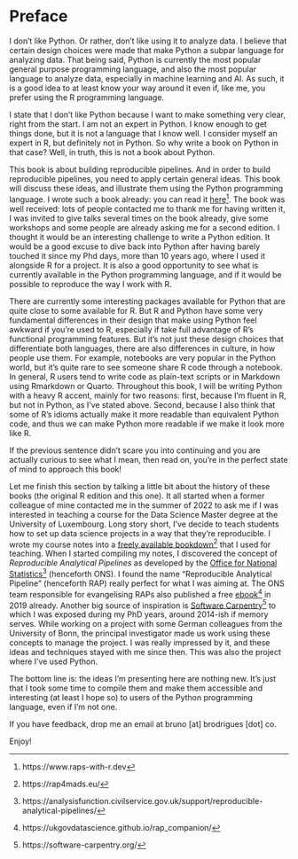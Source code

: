 # Preface {.unnumbered}

I don't like Python. Or rather, don't like using it to analyze data. I believe
that certain design choices were made that make Python a subpar language for
analyzing data. That being said, Python is currently the most popular general
purpose programming language, and also the most popular language to analyze
data, especially in machine learning and AI. As such, it is a good idea to at
least know your way around it even if, like me, you prefer using the R
programming language.

I state that I don't like Python because I want to make something very clear,
right from the start. I am not an expert in Python. I know enough to get things
done, but it is not a language that I know well. I consider myself an expert in
R, but definitely not in Python. So why write a book on Python in that case?
Well, in truth, this is not a book about Python.

This book is about building reproducible pipelines. And in order to build
reproducible pipelines, you need to apply certain general ideas. This book will
discuss these ideas, and illustrate them using the Python programming language.
I wrote such a book already: you can read it
[here](https://www.raps-with-r.dev)^[https://www.raps-with-r.dev]. The book was well received:
lots of people contacted me to thank me for having written it, I was invited to
give talks several times on the book already, give some workshops and some
people are already asking me for a second edition. I thought it would be an
interesting challenge to write a Python edition. It would be a good excuse to
dive back into Python after having barely touched it since my Phd days, more
than 10 years ago, where I used it alongside R for a project. It is also a
good opportunity to see what is currently available in the Python programming
language, and if it would be possible to reproduce the way I work with R.

There are currently some interesting packages available for Python that are
quite close to some available for R. But R and Python have some very fundamental
differences in their design that make using Python feel awkward if you're used
to R, especially if take full advantage of R's functional programming features.
But it's not just these design choices that differentiate both languages, there
are also differences in culture, in how people use them. For example, notebooks
are very popular in the Python world, but it's quite rare to see someone share R
code through a notebook. In general, R users tend to write code as plain-text
scripts or in Markdown using Rmarkdown or Quarto. Throughout this book, I will
be writing Python with a heavy R accent, mainly for two reasons: first, because
I'm fluent in R, but not in Python, as I've stated above. Second, because I also
think that some of R's idioms actually make it more readable than equivalent
Python code, and thus we can make Python more readable if we make it look more
like R.

If the previous sentence didn't scare you into continuing and you are actually
curious to see what I mean, then read on, you're in the perfect state of mind to
approach this book!

Let me finish this section by talking a little bit about the history of these
books (the original R edition and this one). It all started when a former
colleague of mine contacted me in the summer of 2022 to ask me if I was
interested in teaching a course for the Data Science Master degree at the
University of Luxembourg. Long story short, I've decide to teach students how to
set up data science projects in a way that they're reproducible. I wrote my
course notes into a [freely available bookdown](https://rap4mads.eu/)^[https://rap4mads.eu/] that I
used for teaching. When I started compiling my notes, I discovered the concept of
*Reproducible Analytical Pipelines* as developed by the [Office for National
Statistics](https://analysisfunction.civilservice.gov.uk/support/reproducible-analytical-pipelines/)^[https://analysisfunction.civilservice.gov.uk/support/reproducible-analytical-pipelines/]
(henceforth ONS). I found the name "Reproducible Analytical Pipeline"
(henceforth RAP) really perfect for what I was aiming at. The ONS team
responsible for evangelising RAPs also published a free
[ebook](https://ukgovdatascience.github.io/rap_companion/)^[https://ukgovdatascience.github.io/rap_companion/]
in 2019 already. Another big source of inspiration is [Software
Carpentry](https://software-carpentry.org/)^[https://software-carpentry.org/] to
which I was exposed during my PhD years, around 2014-ish if memory serves. While
working on a project with some German colleagues from the University of Bonn,
the principal investigator made us work using these concepts to manage the
project. I was really impressed by it, and these ideas and techniques stayed
with me since then. This was also the project where I've used Python.

The bottom line is: the ideas I’m presenting here are nothing new. It’s just
that I took some time to compile them and make them accessible and interesting
(at least I hope so) to users of the Python programming language, even if I'm
not one.

If you have feedback, drop me an email at bruno [at] brodrigues [dot] co.

Enjoy!

